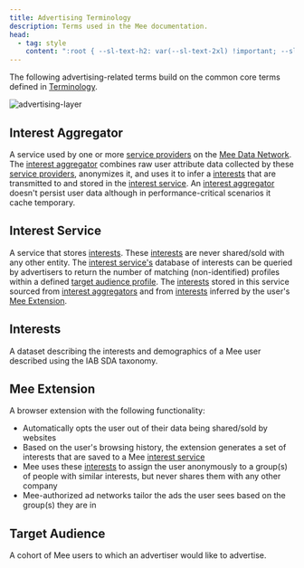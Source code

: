 ```yaml
---
title: Advertising Terminology
description: Terms used in the Mee documentation.
head:
  - tag: style
    content: ":root { --sl-text-h2: var(--sl-text-2xl) !important; --sl-text-h3: var(--sl-text-lg) !important; }"
---
```


The following advertising-related terms build on the common core terms defined in [Terminology](..basics/terminology/). 

![advertising-layer](../../images/advertising-layer.png)

## Interest Aggregator

A service used by one or more [service providers](#service-provider) on the [Mee Data Network](#mee-data-network). The [interest aggregator](#interest-aggregator) combines raw user attribute data collected by these [service providers](#service-provider), anonymizes it, and uses it to infer a [interests](#interests) that are transmitted to and stored in the [interest service](#interest-service). An [interest aggregator](#interest-aggregator) doesn't persist user data although in performance-critical scenarios it cache temporary.

## Interest Service

A service that stores [interests](#interests). These [interests](#interests) are never shared/sold with any other entity. The [interest service's](#interest-service) database of interests can be queried by advertisers to return the number of matching (non-identified) profiles within a defined [target audience profile](target-audience-profile). The  [interests](#interests) stored in this service sourced from [interest aggregators](#interest-aggregator) and from [interests](#interests) inferred by the user's [Mee Extension](#mee-extension).

## Interests

A dataset describing the interests and demographics of a Mee user described using the IAB SDA taxonomy. 

## Mee Extension

A browser extension with the following functionality:

- Automatically opts the user out of their data being shared/sold by websites
- Based on the user's browsing history, the extension generates a set of interests that are saved to a Mee [interest service](#interest-service)
- Mee uses these [interests](#interest) to assign the user anonymously to a group(s) of people with similar interests, but never shares them with any other company
- Mee-authorized ad networks tailor the ads the user sees based on the group(s) they are in

## Target Audience

A cohort of Mee users to which an advertiser would like to advertise.

